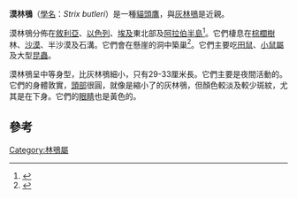 {{Speciesbox
| name = 漠林鴞
| image = 
| image_width = 250px
| status = LC
| status_system = IUCN3.1
| status_ref = <ref name=iucn>{{IUCN2010|assessors=BirdLife International|year=2009|id=143246|version=2010.4|title=Strix butleri|downloaded=2011-01-19}}</ref>
| genus = Strix
| species = butleri
| authority = [[艾倫·屋大維·休姆|Hume]], 1878
}}

'''漠林鴞'''（[[學名|學名]]：''Strix butleri''）是一種[[貓頭鷹|貓頭鷹]]，與[[灰林鴞|灰林鴞]]是近親。

漠林鴞分佈在[[敘利亞|敘利亞]]、[[以色列|以色列]]、[[埃及|埃及]]東北部及[[阿拉伯半島|阿拉伯半島]]<ref name=BBC-recorded>{{cite news|title=Owl recorded in Oman could be a new species|url=https://www.bbc.co.uk/news/24374313|accessdate=7 October 2013|publisher=BBC News|date=4 October 2013|archive-date=2017-02-27|archive-url=https://web.archive.org/web/20170227150002/http://www.bbc.co.uk/news/24374313|dead-url=no}}</ref>。它們棲息在[[棕櫚樹|棕櫚樹]]林、[[沙漠|沙漠]]、半沙漠及石溝。它們會在懸崖的洞中築巢<ref name=DBird>{{cite journal|last=Robb|first=Magnus|first2=Arnoud B|last2=van den Berg|first3=Mark|last3=Constantine|title=A new species of Strix owl from Oman|journal=[[Dutch_Birding|Dutch Birding]]|date=4 October 2013|volume=35|issue=5|pages=275–310|url=http://www.dutchbirding.nl/content/news/files/DB35(5)275-310_2013_OmaniOwl.pdf|deadurl=yes|archiveurl=https://web.archive.org/web/20150923221142/http://www.dutchbirding.nl/content/news/files/DB35(5)275-310_2013_OmaniOwl.pdf|archivedate=23 September 2015|df=}}</ref>。它們主要吃[[田鼠|田鼠]]、[[小鼠屬|小鼠屬]]及大型[[昆蟲|昆蟲]]。

漠林鴞呈中等身型，比灰林鴞細小，只有29-33厘米長。它們主要是夜間活動的。它們的身體敦實，[[頭部|頭部]]很圓，就像是縮小了的灰林鴞，但顏色較淡及較少斑紋，尤其是在下身。它們的[[眼睛|眼睛]]也是黃色的。
==參考==
{{reflist}}
{{Taxonbar|from1=Q1272529|from2=Q15054313}}

[[Category:林鴞屬|Category:林鴞屬]]